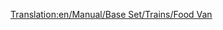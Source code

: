 [[Translation:en/Manual/Base Set/Trains/Food Van]]
{{it/Manual/Base Set/Trains/Vagoni|Picture=[[File:en/Manual/Base Set/Trains/Foodvan.png]]
|Name=Carro trasporto alimentari
|NormalCost=€ 2.238
|NormalWeight=22 / 47 t
|NormalCapacity=25 tonnellate di cibo
|MonoCost="
|MonoWeight=22 / 52 t
|MonoCapacity=30 tonnellate di cibo
|MagCost="
|MagWeight=22 / 54 t
|MagCapacity=32 tonnellate di cibo
|Description=Questo carro trasporta la produzione delle industrie alimentari alle città. Disponibile solo per i climi [[en/Clima#sub-artico|sub-artico]] e [[en/Clima#tropicale |tropicale]].
}}